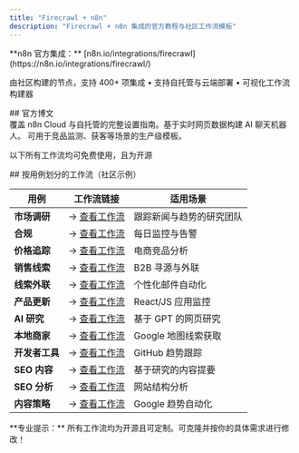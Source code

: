 ```yaml
---
title: "Firecrawl + n8n"
description: "Firecrawl + n8n 集成的官方教程与社区工作流模板"
---
```


<Note>
**n8n 官方集成：** [n8n.io/integrations/firecrawl](https://n8n.io/integrations/firecrawl/)

由社区构建的节点，支持 400+ 项集成 • 支持自托管与云端部署 • 可视化工作流构建器
</Note>

<div id="official-blog-posts">
  ## 官方博文
</div>

<CardGroup cols={2}>
  <Card title="n8n 入门" icon="rocket" href="https://www.firecrawl.dev/blog/firecrawl-n8n-web-automation">
    覆盖 n8n Cloud 与自托管的完整设置指南。基于实时网页数据构建 AI 聊天机器人。
  </Card>

  <Card title="8 个工作流模板" icon="layer-group" href="https://www.firecrawl.dev/blog/n8n-web-scraping-workflow-templates">
    可用于竞品监测、获客等场景的生产级模板。
  </Card>
</CardGroup>

<Info>以下所有工作流均可免费使用，且为开源</Info>

<div id="workflows-by-use-case-community-examples">
  ## 按用例划分的工作流（社区示例）
</div>

| 用例 | 工作流链接 | 适用场景 |
|----------|----------|----------|
| **市场调研** | → [查看工作流](https://n8n.io/workflows/4588) | 跟踪新闻与趋势的研究团队 |
| **合规** | → [查看工作流](https://n8n.io/workflows/5591) | 每日监控与告警 |
| **价格追踪** | → [查看工作流](https://n8n.io/workflows/3101) | 电商竞品分析 |
| **销售线索** | → [查看工作流](https://n8n.io/workflows/5786) | B2B 寻源与外联 |
| **线索外联** | → [查看工作流](https://n8n.io/workflows/8520) | 个性化邮件自动化 |
| **产品更新** | → [查看工作流](https://n8n.io/workflows/5510) | React/JS 应用监控 |
| **AI 研究** | → [查看工作流](https://n8n.io/workflows/6343) | 基于 GPT 的网页研究 |
| **本地商家** | → [查看工作流](https://n8n.io/workflows/4573) | Google 地图线索获取 |
| **开发者工具** | → [查看工作流](https://n8n.io/workflows/7394) | GitHub 趋势跟踪 |
| **SEO 内容** | → [查看工作流](https://n8n.io/workflows/8289) | 基于研究的内容提要 |
| **SEO 分析** | → [查看工作流](https://n8n.io/workflows/7379) | 网站结构分析 |
| **内容策略** | → [查看工作流](https://n8n.io/workflows/7372) | Google 趋势自动化 |

<Tip>
**专业提示：** 所有工作流均为开源且可定制。可克隆并按你的具体需求进行修改！
</Tip>